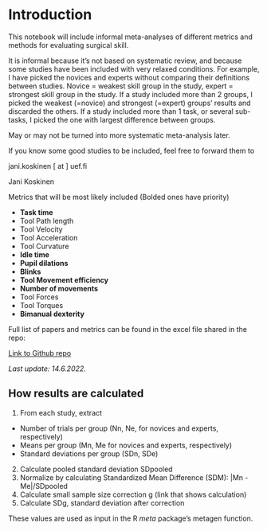 
# Introduction

This notebook will include informal meta-analyses of different metrics and methods
for evaluating surgical skill. 

It is informal because it's not based on systematic review,
and because some studies have been included with very relaxed conditions. For example,
I have picked the novices and experts without comparing their definitions between studies. 
Novice = weakest skill group in the study, expert = strongest skill group in the study.
If a study included more than 2 groups, I picked the weakest (=novice) and strongest (=expert)
groups' results and discarded the others. If a study included more than 1 task, or several sub-tasks, I picked the one with largest difference between groups.

May or may not be turned into more systematic meta-analysis later.

If you know some good studies to be included, feel free to forward them to

jani.koskinen [ at ] uef.fi

Jani Koskinen

Metrics that will be most likely included (Bolded ones have priority)

- **Task time**
- Tool Path length
- Tool Velocity
- Tool Acceleration
- Tool Curvature
- **Idle time**
- **Pupil dilations**
- **Blinks**
- **Tool Movement efficiency**
- **Number of movements**
- Tool Forces
- Tool Torques
- **Bimanual dexterity**

Full list of papers and metrics can be found in the excel file shared in the repo:

[Link to Github repo](https://github.com/jpkos/surg-meta)

*Last update: 14.6.2022.*


## How results are calculated

1. From each study, extract
  + Number of trials per group (Nn, Ne, for novices and experts, respectively)
  + Means per group (Mn, Me for novices and experts, respectively)
  + Standard deviations per group (SDn, SDe)
2. Calculate pooled standard deviation SDpooled
3. Normalize by calculating Standardized Mean Difference (SDM): |Mn - Me|/SDpooled
4. Calculate small sample size correction g (link that shows calculation)
5. Calculate SDg, standard deviation after correction

These values are used as input in the R *meta* package's metagen function.



